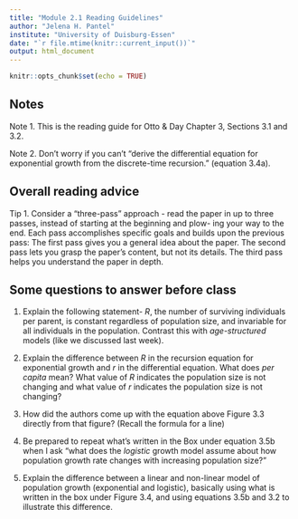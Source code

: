 ```yaml
---
title: "Module 2.1 Reading Guidelines"
author: "Jelena H. Pantel"
institute: "University of Duisburg-Essen"
date: "`r file.mtime(knitr::current_input())`"
output: html_document
---
```


```r
knitr::opts_chunk$set(echo = TRUE)
```

## Notes
Note 1. This is the reading guide for Otto & Day Chapter 3, Sections 3.1 and 3.2.

Note 2. Don't worry if you can't "derive the differential equation for exponential growth from the discrete-time recursion." (equation 3.4a).

## Overall reading advice

Tip 1. Consider a "three-pass" approach - read the paper in up to three passes, instead of starting at the beginning and plow- ing your way to the end. Each pass accomplishes specific goals and builds upon the previous pass: The first pass gives you a general idea about the paper. The second pass lets you grasp the paper’s content, but not its details. The third pass helps you understand the paper in depth.

## Some questions to answer before class

1. Explain the following statement- *R*, the number of surviving individuals per parent, is constant regardless of population size, and invariable for all individuals in the population. Contrast this with *age-structured* models (like we discussed last week).

2. Explain the difference between *R* in the recursion equation for exponential growth and *r* in the differential equation. What does *per capita* mean? What value of *R* indicates the population size is not changing and what value of *r* indicates the population size is not changing?

3. How did the authors come up with the equation above Figure 3.3 directly from that figure? (Recall the formula for a line)

4. Be prepared to repeat what's written in the Box under equation 3.5b when I ask "what does the *logistic* growth model assume about how population growth rate changes with increasing population size?"

5. Explain the difference between a linear and non-linear model of population growth (exponential and logistic), basically using what is written in the box under Figure 3.4, and using equations 3.5b and 3.2 to illustrate this difference.